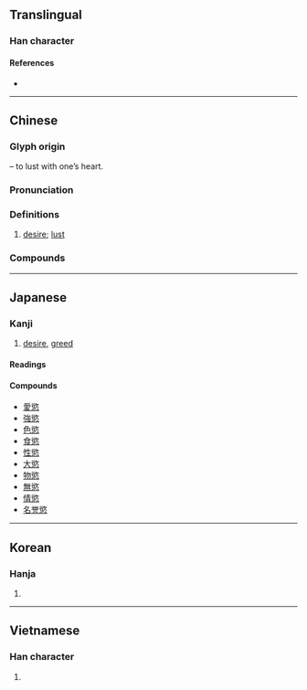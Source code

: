 {{also|欲}}
{{character info}}
==Translingual==

===Han character===
{{Han char|rn=61|rad=心|as=11|sn=15|four=87338|canj=COP|ids=⿱欲心}}

====References====
* {{Han ref|kx=0401.180|dkj=11163|dj=0741.070|hdz=42343.110|uh=617E|ud=24958|bh=BCA4|bd=48292}}

----

==Chinese==
{{zh-forms|s=欲|t2=欲}}

===Glyph origin===
{{Han etym}}
{{Han compound|欲|心|t2=|ls=psc|c1=p|c2=s}} – to lust with one’s heart.

===Pronunciation===
{{zh-pron
|m=yù
|c=juk6
|h=pfs=yu̍k
|mn=io̍k
|mc=y
|oc=y
|cat=n
}}

===Definitions===
{{zh-hanzi}}

# [[desire]]; [[lust]]

===Compounds===
{{zh-der|情慾|慾令智昏|慾火|慾望|慾念|性慾|七情六慾|少私寡慾|慾壑難填|嗜慾|利慾|利慾薰心|私慾|求知慾|省慾去奢|禁慾|獸慾|清心寡慾|禁慾主義|食慾|縱慾|色慾|肉慾|食慾不振|貪慾無藝|貪慾}}

----

==Japanese==

===Kanji===
{{ja-kanji|grade=uc|rs=心11}}

# [[desire]], [[greed]]

====Readings====
{{ja-readings
|goon=よく
|kanon=よく
|kun=このみ, むさぼる
}}

====Compounds====
* [[愛慾]]
* [[強慾]]
* [[色慾]]
* [[食慾]]
* [[性慾]]
* [[大慾]]
* [[物慾]]
* [[無慾]]
* [[情慾]]
* [[名誉慾]]

----

==Korean==

===Hanja===
{{ko-hanja|hangeul=욕|eumhun=|rv=yok|mr=yok|y=yok}}

# {{rfdef|ko|sort=心11}}

----

==Vietnamese==

===Han character===
{{vi-readings|reading=dục}}

# {{rfdef|vi}}